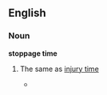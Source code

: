 {{wikify}}
==English==

===Noun===
'''stoppage time'''

# {{sport}} The same as [[injury time]]
#*{{quote-news
|year=2011
|date=January 16
|author=Saj Chowdhury 
|title=Sunderland 1 - 1 Newcastle
|work=BBC
|url=http://news.bbc.co.uk/sport2/hi/football/eng_prem/9358512.stm
|page=
|passage=But Sunderland fans fearing the worst finally had something to cheer when in the fourth of five minutes of '''stoppage time''' Gyan stood at the right place at the right time. }}